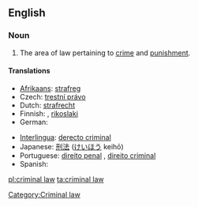 ==English==
{{wikipedia}}

===Noun===
{{en-noun|sg=[[criminal]] [[law]]}}

# {{law}} The area of law pertaining to [[crime]] and [[punishment]].

====Translations====
{{trans-top|area of law}}
* [[Afrikaans]]: [[strafreg]]
* Czech: [[trestní právo]] {{n}}
* Dutch: [[strafrecht]] {{n}}
* Finnish: {{t|fi|rikosoikeus}}, [[rikoslaki]]
* German: {{t|de|Strafrecht|n}}
{{trans-mid}}
* [[Interlingua]]: [[derecto criminal]]
* Japanese: [[刑法]] ([[けいほう]] keihō)
* Portuguese: [[direito penal]] {{m}}, [[direito criminal]] {{m}}
* Spanish: {{t|es|derecho penal|m}}
{{trans-bottom}}

[[Category:Criminal law]]

[[pl:criminal law]]
[[ta:criminal law]]